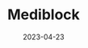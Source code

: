 ---
title: "Mediblock"
description: "A web3 app to host the supply chain of medicines on the Ethereum Blockchain"
date: "2023-04-23"
published: true
repository: https://github.com/arjunloomba1311/MediBlock
---